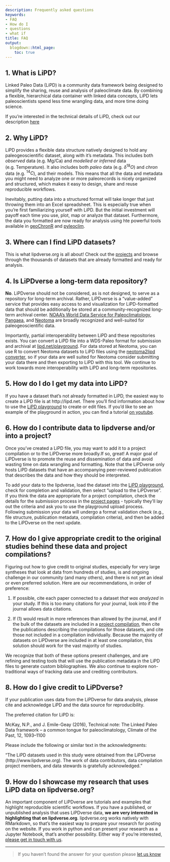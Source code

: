 ```yaml
---
description: Frequently asked questions
keywords:
- FAQ
- How do I
- questions
- what if
title: FAQ
output:
  blogdown::html_page:
    toc: true
---
```


## 1. What is LiPD?{#what}

Linked Paleo Data (LiPD) is a community data framework being designed to simplify the sharing, reuse and analysis of paleoclimate data. By combining a flexible, hierarchical data container with linked data concepts, LiPD lets paleoscientists spend less time wrangling data, and more time doing science.

If you're interested in the technical details of LiPD, check out our description [here](https://cp.copernicus.org/articles/12/1093/2016/cp-12-1093-2016-discussion.html#discussion)

## 2. Why LiPD?{#why}

LiPD provides a flexible data structure natively designed to hold any paleogeoscientific dataset, along with it's metadata. This includes both *observed* data (e.g. Mg/Ca) and *modelled or inferred* data (e.g. Temperature). It also includes both *paleo* data (e.g. $\delta^{18}O$) and *chron* data (e.g. $^{14}C$), and their models. This means that all the data and metadata you might need to analyze one or more paleorecords is nicely organized and structured, which makes it easy to design, share and reuse reproducible workflows. 

Inevitably, putting data into a structured format will take longer that just throwing them into an Excel spreadsheet. 
This is especially true when you're first familiarizing yourself with LiPD. 
But the initial investment will payoff each time you use, plot, map or analyze that dataset. 
Furthermore, the data you formatted are now ready for analysis using hte powerful tools available in [geoChronR](http://nickmckay.github.io/GeoChronR) and [pyleoclim](https://linkedearth.github.io/Pyleoclim_util/).

## 3. Where can I find LiPD datasets?{#where}

This is what lipdverse.org is all about! Check out the [projects](/project) and browse through the thousands of datasets that are already formatted and ready for analysis.

## 4. Is LiPDverse a long-term data repository?{#long-term}

**No**. LiPDverse should not be considered, as is not designed, to serve as a repository for long-term archival. Rather, LiPDverse is a "value-added" service that provides easy access to and visualization for LiPD-formatted data that should be additionally be stored at a community-recognized long-term archival center.  [NOAA's World Data Service for Paleoclimatology](https://www.ncdc.noaa.gov/data-access/paleoclimatology-data), [Pangaea](http://pangaea.de), and [Neotoma](neotomadb.org) are broadly recognized and well-suited for paleogeoscientific data.

Importantly, partial interoperability between LiPD and these repositories exists. You can convert a LiPD file into a WDS-Paleo format for submission and archival at [lipd.net/playground](http://lipd.net/playground). For data stored at Neotoma, you can use R to convert Neotoma datasets to LiPD files using the [neotoma2lipd converter](https://github.com/nickmckay/neotoma2lipd/), so if your data are well suited for Neotoma consider submitting your data there and then exporting to LiPD with this tool. We continue to work towards more interoperability with LiPD and long-term repositories. 

## 5. How do I do I get my data into LiPD?{#format}

If you have a dataset that's not already formatted in LiPD, the easiest way to create a LiPD file is at http://lipd.net. There you'll find information about how to use the [LiPD playground](http://lipd.net/playground) to create or edit files. If you'd like to see an example of the playground in action, you can find a tutorial [on youtube](https://www.youtube.com/watch?v=rHZ1oZXmF84&feature=youtu.be&ab_channel=LiPDManager).

## 6. How do I contribute data to lipdverse and/or into a project?{#contribute}

Once you've created a LiPD file, you may want to add it to a project compilation or to the LiPDverse more broadly.If so, great! A major goal of LiPDverse is to promote the reuse and dissemination of data and avoid wasting time on data wrangling and formatting. Note that the LiPDverse only hosts LiPD datasets that have an accompanying peer-reviewed publication that describes the data and how they should be interpreted. 

To add your data to the lipdverse, load the dataset into the [LiPD playground](http://lipd.net/playground), check for completion and validation, then select "upload to the LiPDverse". If you think the data are appropriate for a project compilation, check the details for the submission process in the [project pages](/project) - typically they'll lay out the criteria and ask you to use the playground upload process. Following submission your data will undergo a format validation check (e.g., file structure, publication metadata, compilation criteria), and then be added to the LiPDverse on the next update.

## 7. How do I give appropriate credit to the original studies behind these data and project compilations?{#credit}

Figuring out how to give credit to original studies, especially for very large syntheses that look at data from hundreds of studies, is and ongoing challenge in our community (and many others), and there is not yet an ideal or even preferred solution. Here are our recommendations, in order of preference:

1. If possible, cite each paper connected to a dataset *that was analyzed* in your study. If this is too many citations for your journal, look into if the journal allows data citations.

2. If (1) would result in more references than allowed by the journal, and if the bulk of the datasets are included in a [project compilation](/project), then cite the publications describing the compilations for those datasets, and cite those not included in a compilation individually. Because the majority of datasets on LiPDverse are included in at least one compilation, this solution should work for the vast majority of studies. 

We recognize that both of these options present challenges, and are refining and testing tools that will use the publication metadata in the LiPD files to generate custom bibliographies. We also continue to explore non-traditional ways of tracking data use and crediting contributors. 

## 8. How do I give credit to LiPDverse?{#credit-lipdverse}

If your publication uses data from the LiPDverse for data analysis, please cite and acknowledge LiPD and the data source for reproducibility.

The preferred citation for LiPD is:

McKay, N.P., and J. Emile-Geay (2016), Technical note: The Linked Paleo Data framework – a common tongue for paleoclimatology, Climate of the Past, 12, 1093–1100

Please include the following or similar text in the acknowledgments:

“The LiPD datasets used in this study were obtained from the LiPDverse (http://www.lipdverse.org). The work of data contributors, data compilation project members, and data stewards is gratefully acknowledged.”

## 9. How do I showcase my research that uses LiPD data on lipdverse.org?{#showcase}

An important component of LiPDverse are tutorials and examples that highlight reproducible scientific workflows. If you have a published, or unpublished analysis that uses LiPDverse data, **we are very interested in highlighting that on lipdverse.org**. lipdverse.org works natively with RMarkdown, so that's the easiest way to prepare your research for posting on the website. If you work in python and can present your research as a Jupyter Notebook, that's another possibility. Either way if you're interested, [please get in touch with us](/contact).  


---

> If you haven't found the answer for your question please [let us know](/contact)
